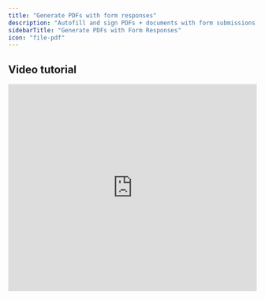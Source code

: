 ```yaml
---
title: "Generate PDFs with form responses"
description: "Autofill and sign PDFs + documents with form submissions. Attach completed documents to email notifications, allow immediate download in the form or upload to 3rd party apps."
sidebarTitle: "Generate PDFs with Form Responses"
icon: "file-pdf"
---
```


## Video tutorial

<Frame>
  <iframe class="notion-asset-object-fit" src="https://www.youtube.com/embed/417PJJ8DJHU" title="iframe video" frameborder="0" allowfullscreen loading="lazy" scrolling="auto" width="100%" height="420" />
</Frame>

## How it works

### 1. Create an autofill PDF or document

Open the form you would like to link with a PDF or document and head over to the **Integrate** tab. Look for `Generate PDF`.

<Frame>
  ![Screenshot of the Integrate tab of a form](/images/Screenshot2025-02-10at1.05.02PM.png)
</Frame>

Drag and drop your PDF or document file. You can **generate multiple documents** if needed.

### 2. Map fields to your document

If your PDF has recognizable form fields, Fillout will automatically detect them and add fields to the document, in amber color. If not, click `+ Add field` and drag/resize fields as necessary wherever you would like to insert text on your PDF.

Choose any **field** to open the right-hand panel and choose the appropriate **Connected fields**.

<Frame>
  ![Screenshot of the Integrate tab of a form](/images/Screenshot2025-02-10at1.00.00PM.png)
</Frame>

You can also change the **Font settings** used for respondent input.

<Frame>
  ![Screenshot of the Integrate tab of a form](/images/Screenshot2025-02-10at1.00.55PM.png)
</Frame>

For **Choice** fields or questions, click `+ Add option` to insert multiple fields corresponding to each possible form option.

<Frame>
  ![Screenshot of the Integrate tab of a form](/images/Screenshot2025-02-10at1.02.44PM.png)
</Frame>

### 3. Preview and publish your document

Click `Preview` to generate a document using your mappings and the latest submission from your form. Once you’re happy with the result, click `Publish` in the upper right corner to finalize the document.

### 4. Set up your preferred workflow

Now that your document mappings are configured, there are several ways to use your generated document.

<Frame>
  ![Screenshot of the Integrate tab of a form](/images/preferred-workflow.png)
</Frame>

By default, every time a new form submission is received, you can download the latest document in the **Results** tab. Look for the **Generated documents** column.

## Send autofilled PDFs to respondents

Go to your form's **Settings**, and turn on the `Respondent notifications` switch. Next, toggle the switch to `Attach generated documents or PDFs`. Alternatively, you can also do this with [custom emails](/help/respondent-emails) as well.

<Frame>
  ![Screenshot of the Integrate tab of a form](/images/upload-email.png)
</Frame>

## **Upload filled PDFs to 3rd party apps**

You can upload generated documents to 3rd party apps, like Airtable, Notion, SmartSuite, GoogleSheets, Dropbox, and more. Connect your form to your preferred app under **Integrate**.

In your integration **Mappings**, map a file upload field (from your 3rd party app) to the appropriate `Document` you created.

<Frame>
  ![Screenshot of the Integrate tab of a form](/images/Screenshot2025-02-10at1.11.40PM.png)
</Frame>

When you receive a submission, you will see an **integration link** in your form's **Results** page that will take you to the uploaded file in your chosen app.

<Frame>
  ![Screenshot of the Integrate tab of a form](/images/Screenshot2025-02-10at1.13.41PM.png)
</Frame>

## Let users download the PDF upon form completion

Lastly, you can add a `Download PDF` button from the left-hand panel to any [ending page](/help/ending-page) to let your respondents download the generated document once they complete a form.

<Frame>
  ![Screenshot of the Integrate tab of a form](/images/Screenshot2025-02-10at1.14.35PM.png)
</Frame>

## **Related articles**

<CardGroup cols={3}>
  <Card title="Respondent notification email" icon="bell" iconType="regular" color="#FFC738" href="/help/respondent-emails">
    Automatically email respondents a copy of their answers that can be edited.
  </Card>
  <Card title="Create an Airtable form" icon="table-layout" iconType="regular" color="#FFC738" href="/help/airtable">
    Make new or update existing Airtable bases with a custom Fillout form.
  </Card>
  <Card title="Ending page" icon="party-bell" iconType="regular" color="#FFC738" href="/help/ending-page">
    Show users a thank you page, redirect them to another site or form, or let them fill the form out again.
  </Card>
</CardGroup>